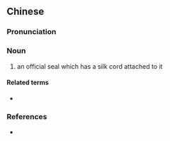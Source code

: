 {{also|印绶}}
==Chinese==
{{zh-forms|s=印绶}}

===Pronunciation===
{{zh-pron
|m=yìnshòu
|cat=n
}}

===Noun===
{{zh-noun}}

# {{lb|zh|archaic}} an official seal which has a silk cord attached to it

====Related terms====
* {{l|zh|璽綬}}

===References===
* {{cite-web
|url=http://library.thinkquest.org/C0124441/b5index.php?nlv1=1&lv2=F&nlv3=14&nowleft=lv3
|title=印綬 (includes picture)
|work=Chinese Seal/Chop Engraving
|language=Mandarin
|accessdate=2008-01-08}}